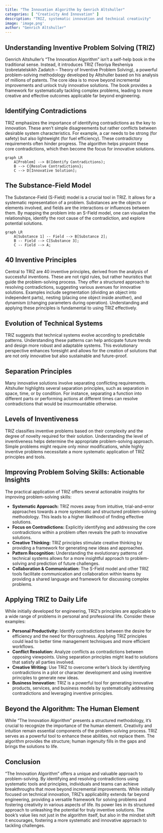 ```yaml
---
title: "The Innovation Algorithm by Genrich Altshuller"
categories: [ "Creativity And Innovation" ]
description: "TRIZ, systematic innovation and technical creativity"
image: 'image.png'
author: "Genrich Altshuller"
---
```

## Understanding Inventive Problem Solving (TRIZ)

Genrich Altshuller's "The Innovation Algorithm" isn't a self-help book in the traditional sense.  Instead, it introduces TRIZ (Teoriya Resheniya Izobretatelskikh Zadatch – Theory of Inventive Problem Solving), a powerful problem-solving methodology developed by Altshuller based on his analysis of millions of patents.  The core idea is to move beyond incremental improvements and unlock truly innovative solutions.  The book provides a framework for systematically tackling complex problems, leading to more creative and effective outcomes applicable far beyond engineering.

## Identifying Contradictions

TRIZ emphasizes the importance of identifying contradictions as the key to innovation. These aren't simple disagreements but rather conflicts between desirable system characteristics. For example, a car needs to be strong (for safety) but also lightweight (for fuel efficiency).  These contradictory requirements often hinder progress.  The algorithm helps pinpoint these core contradictions, which then become the focus for innovative solutions.

```mermaid
graph LR
    A[Problem] --> B(Identify Contradictions);
    B --> C{Resolve Contradictions};
    C --> D[Innovative Solution];
```

## The Substance-Field Model

The Substance-Field (S-Field) model is a crucial tool in TRIZ. It allows for a systematic representation of a problem.  Substances are the objects or elements involved, and fields are the interactions or influences between them.  By mapping the problem into an S-Field model, one can visualize the relationships, identify the root cause of the contradiction, and explore potential solutions.

```mermaid
graph LR
    A[Substance 1] -- Field --> B[Substance 2];
    B -- Field --> C[Substance 3];
    C -- Field --> A;
```

## 40 Inventive Principles

Central to TRIZ are 40 inventive principles, derived from the analysis of successful inventions. These are not rigid rules, but rather heuristics that guide the problem-solving process.  They offer a structured approach to resolving contradictions, suggesting various avenues for innovative solutions.  Examples include segmentation (dividing an object into independent parts), nesting (placing one object inside another), and dynamism (changing parameters during operation).  Understanding and applying these principles is fundamental to using TRIZ effectively.

## Evolution of Technical Systems

TRIZ suggests that technical systems evolve according to predictable patterns. Understanding these patterns can help anticipate future trends and design more robust and adaptable systems. This evolutionary perspective enhances foresight and allows for the creation of solutions that are not only innovative but also sustainable and future-proof.

## Separation Principles

Many innovative solutions involve separating conflicting requirements.  Altshuller highlights several separation principles, such as separation in space, time, or by condition. For instance, separating a function into different parts or performing actions at different times can resolve contradictions that would be insurmountable otherwise.

## Levels of Inventiveness

TRIZ classifies inventive problems based on their complexity and the degree of novelty required for their solution.  Understanding the level of inventiveness helps determine the appropriate problem-solving approach.  Simple problems might require only minor modifications, while highly inventive problems necessitate a more systematic application of TRIZ principles and tools.

## Improving Problem Solving Skills: Actionable Insights

The practical application of TRIZ offers several actionable insights for improving problem-solving skills:

* **Systematic Approach:** TRIZ moves away from intuitive, trial-and-error approaches towards a more systematic and structured problem-solving methodology. This leads to a higher likelihood of finding effective solutions.
* **Focus on Contradictions:** Explicitly identifying and addressing the core contradictions within a problem often reveals the path to innovative solutions.
* **Creative Thinking:** TRIZ principles stimulate creative thinking by providing a framework for generating new ideas and approaches.
* **Pattern Recognition:** Understanding the evolutionary patterns of technical systems allows for a more insightful approach to problem-solving and prediction of future challenges.
* **Collaboration & Communication:** The S-Field model and other TRIZ tools facilitate communication and collaboration within teams by providing a shared language and framework for discussing complex problems.

## Applying TRIZ to Daily Life

While initially developed for engineering, TRIZ's principles are applicable to a wide range of problems in personal and professional life.  Consider these examples:

* **Personal Productivity:**  Identify contradictions between the desire for efficiency and the need for thoroughness.  Applying TRIZ principles could lead to better time management techniques and more efficient workflows.
* **Conflict Resolution:** Analyze conflicts as contradictions between opposing viewpoints.  Using separation principles might lead to solutions that satisfy all parties involved.
* **Creative Writing:** Use TRIZ to overcome writer's block by identifying contradictions in a plot or character development and using inventive principles to generate new ideas.
* **Business Innovation:**  TRIZ is a powerful tool for generating innovative products, services, and business models by systematically addressing contradictions and leveraging inventive principles.


## Beyond the Algorithm: The Human Element

While "The Innovation Algorithm" presents a structured methodology, it's crucial to recognize the importance of the human element.  Creativity and intuition remain essential components of the problem-solving process.  TRIZ serves as a powerful tool to enhance these abilities, not replace them.  The algorithm provides the structure; human ingenuity fills in the gaps and brings the solutions to life.

## Conclusion

"The Innovation Algorithm" offers a unique and valuable approach to problem-solving. By identifying and resolving contradictions using systematic tools and principles, individuals and teams can achieve breakthroughs that move beyond incremental improvements. While initially focused on technical innovation, TRIZ's applicability extends far beyond engineering, providing a versatile framework for solving problems and fostering creativity in various aspects of life.  Its power lies in its structured approach to unleashing the potential for truly inventive solutions. The book's value lies not just in the algorithm itself, but also in the mindset shift it encourages, fostering a more systematic and innovative approach to tackling challenges.

